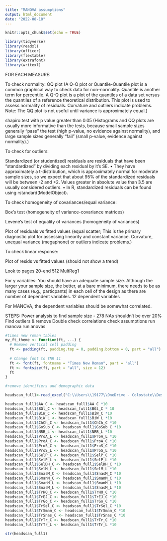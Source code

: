 ```yaml
---
title: "MANOVA assumptions"
output: html_document
date: "2022-08-18"
---
```


```r
knitr::opts_chunk$set(echo = TRUE)
```

```r
library(tidyverse)
library(readxl)
library(officer)
library(flextable)
library(extrafont)
library(writexl)
```




FOR EACH MEASURE: 

To check normality:
QQ plot (A Q-Q plot or Quantile-Quantile plot is a common graphical way to check data for non-normality. Quantile is another term for percentile. A Q-Q plot is a plot of the quantiles of a data set versus the quantiles of a reference theoretical distribution. This plot is used to assess normality of residuals. Curvature and outliers indicate problems. Note: The QQ plot is not useful until variance is
approximately equal.)

shapiro.test with p value greater than 0.05 (Histograms and QQ plots are usually more informative than the tests, because small sample sizes generally “pass” the test (high p-value, no evidence against normality), and large sample sizes generally “fail” (small p-value, evidence against normality).)

 
To check for outliers:

Standardized (or studentized) residuals are residuals that have been
“standardized” by dividing each residual by it’s SE.
• They have approximately a t-distribution, which is approximately
normal for moderate sample sizes, so we expect that about 95% of the
standardized residuals will be between -2 and +2. Values greater in
absolute value than 3.5 are usually considered outliers.
• In R, standardized residuals can be found using
rstandard(ModelObject).


To check homogeneity of covariances/equal variance:

Box's test (homegeneity of variance-covariance matrices)

Levene’s test of equality of variances (homogeneity of variances)

Plot of residuals vs fitted values (equal scatter; This is the primary diagnostic plot for assessing linearity and constant
variance. Curvature, unequal variance (megaphone) or outliers indicate problems.)



To check linear response:

Plot of resids vs fitted values (should not show a trend)

Look to pages 20-end 512 MultReg1



For y variables: You should have an adequate sample size. Although the larger your sample size, the better, at a bare minimum, there needs to be as many cases (e.g., particpants) in each cell of the design as there are number of dependent variables. 12 dependent variables


For MANOVA, the dependent variables should be somewhat correlated. 



STEPS: 
Power analysis to find sample size - 278
NAs shouldn't be over 20%
Find outliers & remove
Double check correlations
check assumptions 
run manova
run anovas

```r
#times new roman tables
my_ft_theme <- function(ft, ...) {
  # Remove vertical cell padding
  ft <- padding(ft, padding.top = 0, padding.bottom = 0, part = "all")
  
  # Change font to TNR 11
  ft <- font(ft, fontname = "Times New Roman", part = "all")
  ft <- fontsize(ft, part = "all", size = 12)
  ft
}
```

```r
#remove identifiers and demographic data

headscan_full1<-read_excel("C:\\Users\\19177\\OneDrive - Colostate\\Desktop\\Dissertation\\headscan_dissertation\\headscan_full1.xlsx")

headscan_full1$AA_C <- headscan_full1$AA_C *10
headscan_full1$BGl_C <- headscan_full1$BGl_C * 10
headscan_full1$BiW_C <- headscan_full1$BiW_C *10
headscan_full1$BiW_L <- headscan_full1$BiW_L *10
headscan_full1$ChCh_C <- headscan_full1$ChCh_C *10
headscan_full1$GoSub_C <- headscan_full1$GoSub_C *10
headscan_full1$NRB_L <- headscan_full1$NRB_L *10
headscan_full1$ProA_L <- headscan_full1$ProA_L *10
headscan_full1$ProA_C <- headscan_full1$ProA_C *10
headscan_full1$ProS_C <- headscan_full1$ProS_C *10
headscan_full1$ProS_L <- headscan_full1$ProS_L *10
headscan_full1$SelP_C <- headscan_full1$SelP_C *10
headscan_full1$SelP_L <- headscan_full1$SelP_L *10
headscan_full1$SelDH_C <- headscan_full1$SelDH_C *10
headscan_full1$SelM_L <- headscan_full1$SelM_L *10
headscan_full1$SnasM_C <- headscan_full1$SnasM_C *10
headscan_full1$SmanM_C <- headscan_full1$SmanM_C *10
headscan_full1$SmanM_L <- headscan_full1$SmanM_L *10
headscan_full1$SnasM_L <- headscan_full1$SnasM_L *10
headscan_full1$TrHO_C <- headscan_full1$TrHO_C *10
headscan_full1$TrEJ_C <- headscan_full1$TrEJ_C *10
headscan_full1$TrGo_C <- headscan_full1$TrGo_C *10
headscan_full1$TrSel_C <- headscan_full1$TrSel_C *10
headscan_full1$TrSman_C <- headscan_full1$TrSman_C *10
headscan_full1$TrSnas_C <- headscan_full1$TrSnas_C *10
headscan_full1$TrTr_C <- headscan_full1$TrTr_C *10
headscan_full1$TrTr_L <- headscan_full1$TrTr_L *10

str(headscan_full1)
```




